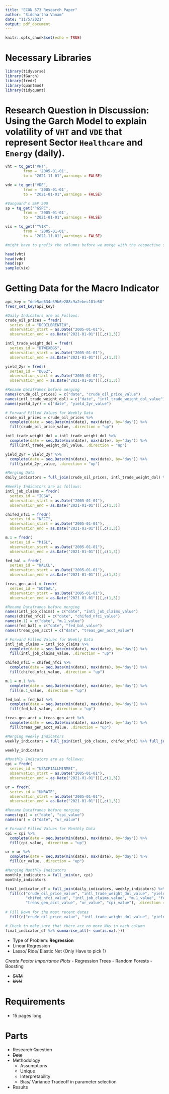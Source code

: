 ```yaml
---
title: "ECON 573 Research Paper"
author: "Siddhartha Vanam"
date: "11/5/2021"
output: pdf_document
---
```


```r
knitr::opts_chunk$set(echo = TRUE)
```

# Necessary Libraries
```r
library(tidyverse)
library(fGarch)
library(fredr)
library(quantmod)
library(tidyquant)
```

# Research Question in Discussion: Using the Garch Model to explain volatility of `VHT` and `VDE`  that represent Sector `Healthcare` and `Energy` (daily).

```r
vht = tq_get("VHT", 
        from = '2005-01-01',
        to = "2021-11-01",warnings = FALSE)
```


```r
vde = tq_get("VDE", 
        from = '2005-01-01',
        to = "2021-01-01",warnings = FALSE)
```


```r
#Vanguard's S&P 500
sp = tq_get("^GSPC", 
        from = '2005-01-01',
        to = "2021-01-01",warnings = FALSE)
```


```r
vix = tq_get("^VIX", 
        from = '2005-01-01',
        to = "2021-11-01",warnings = FALSE)
```




```r
#might have to prefix the columns before we merge with the respective symbol

head(vht)
head(vde)
head(sp)
sample(vix)
```

# Getting Data for the Macro Indicator
```r
api_key = "dde5ad634e39b6e288c9a2ebec181e58"
fredr_set_key(api_key)

#Daily Indicators are as Follows:
crude_oil_prices = fredr(
  series_id = "DCOILBRENTEU",
  observation_start = as.Date("2005-01-01"),
  observation_end = as.Date("2021-01-01"))[,c(1,3)]

intl_trade_weight_dol = fredr(
  series_id = "DTWEXBGS",
  observation_start = as.Date("2005-01-01"),
  observation_end = as.Date("2021-01-01"))[,c(1,3)]

yield_2yr = fredr(
  series_id = "DGS2",
  observation_start = as.Date("2005-01-01"),
  observation_end = as.Date("2021-01-01"))[,c(1,3)]

#Rename Dataframes before merging
names(crude_oil_prices) = c("date", "crude_oil_price_value")
names(intl_trade_weight_dol) = c("date", "intl_trade_weight_dol_value")
names(yield_2yr) = c("date", "yield_2yr_value")

# Forward Filled Values for Weekly Data
crude_oil_prices = crude_oil_prices %>%
  complete(date = seq.Date(min(date), max(date), by="day")) %>%
  fill(crude_oil_price_value, .direction = "up")

intl_trade_weight_dol = intl_trade_weight_dol %>%
  complete(date = seq.Date(min(date), max(date), by="day")) %>%
  fill(intl_trade_weight_dol_value, .direction = "up")

yield_2yr = yield_2yr %>%
  complete(date = seq.Date(min(date), max(date), by="day")) %>%
  fill(yield_2yr_value, .direction = "up")

#Merging Data
daily_indicators = full_join(crude_oil_prices, intl_trade_weight_dol) %>% full_join(yield_2yr)
```

```r
#Weekly Indicators are as follows:
intl_job_claims = fredr( 
  series_id = "ICSA",
  observation_start = as.Date("2005-01-01"),
  observation_end = as.Date("2021-01-01"))[,c(1,3)]

chifed_nfci = fredr( 
  series_id = "NFCI",
  observation_start = as.Date("2005-01-01"),
  observation_end = as.Date("2021-01-01"))[,c(1,3)]

m.1 = fredr( 
  series_id = "M1SL",
  observation_start = as.Date("2005-01-01"),
  observation_end = as.Date("2021-01-01"))[,c(1,3)]

fed_bal = fredr( 
  series_id = "WALCL",
  observation_start = as.Date("2005-01-01"),
  observation_end = as.Date("2021-01-01"))[,c(1,3)]

treas_gen_acct = fredr( 
  series_id = "WDTGAL",
  observation_start = as.Date("2005-01-01"),
  observation_end = as.Date("2021-01-01"))[,c(1,3)]

#Rename Dataframes before merging
names(intl_job_claims) = c("date", "intl_job_claims_value")
names(chifed_nfci) = c("date", "chifed_nfci_value")
names(m.1) = c("date", "m.1_value")
names(fed_bal) = c("date", "fed_bal_value")
names(treas_gen_acct) = c("date", "treas_gen_acct_value")

# Forward Filled Values for Weekly Data
intl_job_claims = intl_job_claims %>%
  complete(date = seq.Date(min(date), max(date), by="day")) %>%
  fill(intl_job_claims_value, .direction = "up")

chifed_nfci = chifed_nfci %>%
  complete(date = seq.Date(min(date), max(date), by="day")) %>%
  fill(chifed_nfci_value, .direction = "up")

m.1 = m.1 %>%
  complete(date = seq.Date(min(date), max(date), by="day")) %>%
  fill(m.1_value, .direction = "up")

fed_bal = fed_bal %>%
  complete(date = seq.Date(min(date), max(date), by="day")) %>%
  fill(fed_bal_value, .direction = "up")

treas_gen_acct = treas_gen_acct %>%
  complete(date = seq.Date(min(date), max(date), by="day")) %>%
  fill(treas_gen_acct_value, .direction = "up")

#Merging Weekly Indicators
weekly_indicators = full_join(intl_job_claims, chifed_nfci) %>% full_join(chifed_nfci) %>% full_join(m.1) %>% full_join(fed_bal) %>% full_join(treas_gen_acct)

weekly_indicators
```

```r
#Monthly Indicators are as follows:
cpi = fredr( 
  series_id = "USACPIALLMINMEI",
  observation_start = as.Date("2005-01-01"),
  observation_end = as.Date("2021-01-01"))[,c(1,3)]

ur = fredr(
  series_id = "UNRATE",
  observation_start = as.Date("2005-01-01"),
  observation_end = as.Date("2021-01-01"))[,c(1,3)]

#Rename Dataframes before merging
names(cpi) = c("date", "cpi_value")
names(ur) = c("date", "ur_value")

# Forward Filled Values for Monthly Data
cpi = cpi %>%
  complete(date = seq.Date(min(date), max(date), by="day")) %>%
  fill(cpi_value, .direction = "up")

ur = ur %>%
  complete(date = seq.Date(min(date), max(date), by="day")) %>%
  fill(ur_value, .direction = "up")

#Merging Monthly Indicators
monthly_indicators = full_join(ur, cpi)
monthly_indicators
```

```r
final_indicator_df = full_join(daily_indicators, weekly_indicators) %>%          full_join(monthly_indicators) %>%
  fill(c("crude_oil_price_value", "intl_trade_weight_dol_value", "yield_2yr_value",
         "chifed_nfci_value", "intl_job_claims_value", "m.1_value", "fed_bal_value",
         "treas_gen_acct_value", "ur_value", "cpi_value"), .direction = "up") %>%
  
# Fill Down for the most recent dates
  fill(c("crude_oil_price_value", "intl_trade_weight_dol_value", "yield_2yr_value", "intl_job_claims_value", "fed_bal_value", "treas_gen_acct_value"), .direction = "down")

# Check to make sure that there are no more NAs in each column
final_indicator_df %>% summarise_all(~ sum(is.na(.)))
```


+ Type of Problem: **Regression**
- Linear Regression
- Lasso/ Ride/ Elastic Net (Only Have to pick 1)

*Create Factor Importance Plots*
- Regression Trees
- Random Forests
- Boosting

- ~~SVM~~
- ~~kNN~~

# Requirements

+ 15 pages long

# Parts

+ ~~Research Question~~
+ ~~Data~~
+ Methodology
  + Assumptions
  + Unique
  + Interpretability
  + Bias/ Variance Tradeoff in parameter selection
+ Results



